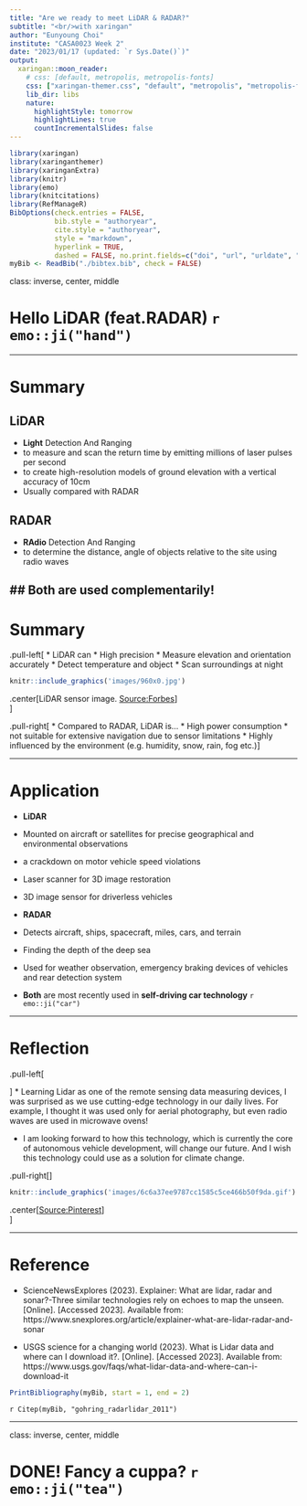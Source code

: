 ```yaml
---
title: "Are we ready to meet LiDAR & RADAR?"
subtitle: "<br/>with xaringan"
author: "Eunyoung Choi"
institute: "CASA0023 Week 2"
date: "2023/01/17 (updated: `r Sys.Date()`)"
output:
  xaringan::moon_reader:
    # css: [default, metropolis, metropolis-fonts]
    css: ["xaringan-themer.css", "default", "metropolis", "metropolis-fonts"]
    lib_dir: libs
    nature:
      highlightStyle: tomorrow
      highlightLines: true
      countIncrementalSlides: false
---
```


```r
library(xaringan)
library(xaringanthemer)
library(xaringanExtra)
library(knitr)
library(emo)
library(knitcitations)
library(RefManageR)
BibOptions(check.entries = FALSE, 
           bib.style = "authoryear", 
           cite.style = "authoryear", 
           style = "markdown", 
           hyperlink = TRUE, 
           dashed = FALSE, no.print.fields=c("doi", "url", "urldate", "issn"))
myBib <- ReadBib("./bibtex.bib", check = FALSE)
```

class: inverse, center, middle

# Hello LiDAR (feat.RADAR) `r emo::ji("hand")`

---

# Summary


## LiDAR

* **Light** Detection And Ranging
 * to measure and scan the return time by emitting millions of laser pulses per second
 * to create high-resolution models of ground elevation with a vertical accuracy of 10cm
* Usually compared with RADAR 


## RADAR
 * **RAdio** Detection And Ranging
 * to determine the distance, angle of objects relative to the site using radio waves


## Both are used complementarily!
---

# Summary

.pull-left[
* LiDAR can 
 * High precision 
 * Measure elevation and orientation accurately
 * Detect temperature and object 
 * Scan surroundings at night
 
```r
knitr::include_graphics('images/960x0.jpg')
```
.center[LiDAR sensor image. [Source:Forbes](https://www.forbes.com/sites/sabbirrangwala/2020/04/12/there-must-be-860-ways-to-build-an-av-lidarpart-1/?sh=48144d69545c)]  
]

.pull-right[
* Compared to RADAR, LiDAR is...
 * High power consumption
 * not suitable for extensive navigation due to sensor limitations
 * Highly influenced by the environment (e.g. humidity, snow, rain, fog etc.)
]

---

# Application

* **LiDAR**
 * Mounted on aircraft or satellites for precise geographical and environmental observations
 * a crackdown on motor vehicle speed violations
 * Laser scanner for 3D image restoration
 * 3D image sensor for driverless vehicles

* **RADAR**
 * Detects aircraft, ships, spacecraft, miles, cars, and terrain
 * Finding the depth of the deep sea 
 * Used for weather observation, emergency braking devices of vehicles and rear detection system

* **Both** are most recently used in **self-driving car technology** `r emo::ji("car")`

---

# Reflection 

.pull-left[

]
* Learning Lidar as one of the remote sensing data measuring devices, I was surprised as we use cutting-edge technology in our daily lives. For example, I thought it was used only for aerial photography, but even radio waves are used in microwave ovens!

* I am looking forward to how this technology, which is currently the core of autonomous vehicle development, will change our future. And I wish this technology could use as a solution for climate change.

.pull-right[]
```r
knitr::include_graphics('images/6c6a37ee9787cc1585c5ce466b50f9da.gif')
```
.center[[Source:Pinterest](https://www.pinterest.com/pin/93590498485503110/)]  
]

---

# Reference

* ScienceNewsExplores (2023). Explainer: What are lidar, radar and sonar?-Three similar technologies rely on echoes to map the unseen. [Online]. [Accessed 2023]. Available from: https://www.snexplores.org/article/explainer-what-are-lidar-radar-and-sonar

* USGS science for a changing world (2023). What is Lidar data and where can I download it?. [Online]. [Accessed 2023]. Available from: https://www.usgs.gov/faqs/what-lidar-data-and-where-can-i-download-it

```r
PrintBibliography(myBib, start = 1, end = 2)
```

`r Citep(myBib, "gohring_radarlidar_2011")`

---

class: inverse, center, middle

# DONE! Fancy a cuppa? `r emo::ji("tea")`

